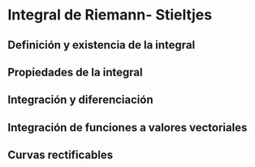 # Integral de Riemann- Stieltjes

## Definición y existencia de la integral

## Propiedades de la integral

## Integración y diferenciación

## Integración de funciones a valores vectoriales

## Curvas rectificables